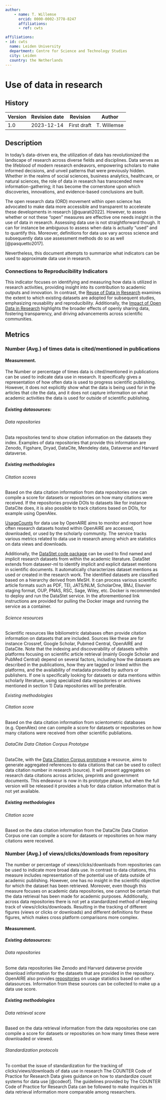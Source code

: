 ```yaml
---
author:
    - name: T. Willemse
      orcid: 0000-0002-3778-8247
      affiliations:
      - ref: cwts

affiliations:
- id: cwts
  name: Leiden University
  department: Centre for Science and Technology Studies
  city: Leiden
  country: the Netherlands
---
```


# Use of data in research {#use-of-data-in-research .unnumbered}

<div>

## History

| Version | Revision date | Revision    | Author      |
|---------|---------------|-------------|-------------|
| 1.0     | 2023-12-14    | First draft | T. Willemse |

</div>

## Description

In today's data-driven era, the utilization of data has revolutionized the landscape of research across diverse fields and disciplines. Data serves as the lifeblood of modern research endeavors, empowering scholars to make informed decisions, and unveil patterns that were previously hidden. Whether in the realms of social sciences, business analytics, healthcare, or natural sciences, the role of data in research has transcended mere information-gathering; it has become the cornerstone upon which discoveries, innovations, and evidence-based conclusions are built.

The open research data (ORD) movement within open science has advocated to make data more accessible and transparent to accelerate these developments in research [@quarati2022]. However, to assess whether or not these “open” measures are effective one needs insight in the use of data in research. Assessing data use is not straightforward though. It can for instance be ambiguous to assess when data is actually “used” and to quantify this. Moreover, definitions for data use vary across science and subsequently data use assessment methods do so as well [@pasquetto2017].

Nevertheless, this document attempts to summarize what indicators can be used to approximate data use in research.

### Connections to Reproducibility Indicators

This indicator focuses on identifying and measuring how data is utilized in research activities, providing insight into its contribution to academic outputs and innovation. In contrast, the [Reuse of Data in Research](https://handbook.pathos-project.eu/indicator_templates/quarto/5_reproducibility/reuse_of_data_in_research.html) examines the extent to which existing datasets are adopted for subsequent studies, emphasizing reusability and reproducibility. Additionally, the [Impact of Open Data in Research](https://handbook.pathos-project.eu/indicator_templates/quarto/5_reproducibility/impact_of_open_data_in_research.html) highlights the broader effects of openly sharing data, fostering transparency, and driving advancements across scientific communities.

## Metrics

### Number (Avg.) of times data is cited/mentioned in publications

#### Measurement.

The Number or percentage of times data is cited/mentioned in publications can be used to indicate data use in research. It specifically gives a representation of how often data is used to progress scientific publishing. However, it does not explicitly show what the data is being used for in the articles that cite the data, and it does not capture information on what academic activities the data is used for outside of scientific publishing.

##### *Existing datasources:*

###### Data repositories

Data repositories tend to show citation information on the datasets they index. Examples of data repositories that provide this information are Zenodo, Figshare, Dryad, DataCite, Mendeley data, Dataverse and Harvard dataverse.

##### *Existing methodologies*

###### Citation scores

Based on the data citation information from data repositories one can compile a score for datasets or repositories on how many citations were received. If the repositories provide DOIs to datasets like for instance DataCite does, it is also possible to track citations based on DOIs, for example using OpenAlex.

[UsageCounts](https://usagecounts.openaire.eu/about) for data use by OpenAIRE aims to monitor and report how often research datasets hosted within OpenAIRE are accessed, downloaded, or used by the scholarly community. The service tracks various metrics related to data use in research among which are statistics on data views and downloads.

Additionally, the [DataStet code package](https://github.com/kermitt2/datastet) can be used to find named and implicit research datasets from within the academic literature. DataStet extends from dataseer-ml to identify implicit and explicit dataset mentions in scientific documents. It automatically characterizes dataset mentions as used or created in the research work. The identified datasets are classified based on a hierarchy derived from MeSH. It can process various scientific article formats such as PDF, TEI, JATS/NLM, ScholarOne, BMJ, Elsevier staging format, OUP, PNAS, RSC, Sage, Wiley, etc. Docker is recommended to deploy and run the DataStet service. In the aforementioned link instructions are provided for pulling the Docker image and running the service as a container.

###### Science resources

Scientific resources like bibliometric databases often provide citation information on datasets that are included. Sources like these are for instance Crossref, Google Scholar, Pubmed Central, OpenAIRE and DataCite. Note that the indexing and discoverability of datasets within platforms focusing on scientific article retrieval (mainly Google Scholar and PubMed Central) depend on several factors, including how the datasets are described in the publications, how they are tagged or linked within the platforms, and the availability of metadata provided by authors or publishers. If one is specifically looking for datasets or data mentions within scholarly literature, using specialized data repositories or archives mentioned in section 1) Data repositories will be preferable.

*Existing methodologies*

###### Citation score

Based on the data citation information from scientometric databases (e.g. OpenAlex) one can compile a score for datasets or repositories on how many citations were received from other scientific publiations.

###### DataCite Data Citation Corpus Prototype

DataCite, with the [Data Citation Corpus prototype](https://makedatacount.org/data-citation/#prototype) a resource, aims to generate aggregated references to data citations that can be used to collect data citation number in research (source). It will present aggregates on research data citations across articles, preprints and government documents. This endeavour is now in its prototype phase, but when the full version will be released it provides a hub for data citation information that is not yet available.

##### *Existing methodologies*

###### Citation score

Based on the data citation information from the DataCite Data Citation Corpus one can compile a score for datasets or repositories on how many citations were received.

### Number (Avg.) of views/clicks/downloads from repository

The number or percentage of views/clicks/downloads from repositories can be used to indicate more broad data use. In contrast to data citations, this measure includes representation of the potential use of data outside of academic publishing. However, one has no insight in the scientific objective for which the dataset has been retrieved. Moreover, even though this measure focuses on academic data repositories, one cannot be certain that the data retrieval has been made for academic purposes. Additionally, across data repositories there is not yet a standardized method of keeping track of views/clicks/downloads. Resulting in the tracking of different figures (views or clicks or downloads) and different definitions for these figures, which makes cross platform comparisons more complex.

#### Measurement.

##### *Existing datasources:*

###### Data repositories

Some data repositories like Zenodo and Harvard dataverse provide download information for the datasets that are provided in the repository. OpenAIRE also provides [repositories](https://usagecounts.openaire.eu/) on usage statistics based on other datasources. Information from these sources can be collected to make up a data use score.

##### *Existing methodologies*

###### Data retrieval score

Based on the data retrieval information from the data repositories one can compile a score for datasets or repositories on how many times these were downloaded or viewed.

###### Standardization protocols

To combat the issue of standardization for the tracking of clicks/views/downloads of data use in research The COUNTER Code of Practice for Research Data gives guidance on how to standardize count systems for data use [@codeof]. The guidelines provided by The COUNTER Code of Practice for Research Data can be followed to make inquiries in data retrieval information more comparable among researchers.
